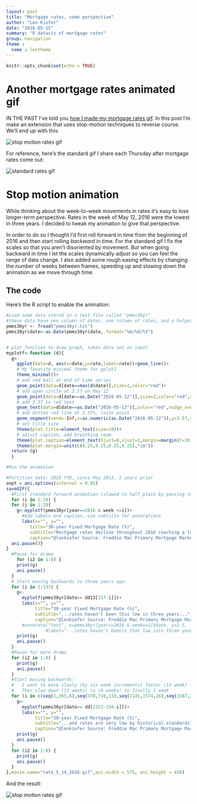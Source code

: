 ```yaml
---
layout: post
title: "Mortgage rates, some perspective"
author: "Len Kiefer"
date: "2016-05-15"
summary: "R dataviz of mortgage rates"
group: navigation
theme :
  name : lentheme
---
```


```r
knitr::opts_chunk$set(echo = TRUE)
```
# Another mortgage rates animated gif

IN THE PAST I've told you [how I made my mortgage rates gif]({% post_url 2016-03-10-mortgage-rates-gif %}). In this post I'm make an extension that uses stop-motion techniques to reverse course. We'll end up with this:

<img src="{{ site.url }}/img/charts_may_15_2016/rate_5_14_2016.gif" alt="stop motion rates gif"/>

For reference, here's the standard gif I share each Thursday after mortgage rates come out:

<img src="{{ site.url }}/img/charts_may_15_2016/rate_5_12_2016.gif" alt="standard rates gif"/>

# Stop motion animation

While thinking about the week-to-week movements in rates it's easy to lose longer-term perspective.  Rates in the week of May 12, 2016 were the lowest in three years.  I decided to tweak my animation to give that perspective.

In order to do so I thought I'd first roll forward in time from the beginning of 2016 and then start rolling *backward* in time.  For the standard gif I fix the scales so that you aren't disoriented by movement. But when going backward in time I let the scales dynamically adjust so you can feel the range of data change. I also added some rough easing effects by changing the number of weeks between frames, speeding up and slowing down the animation as we move through time.

## The code

Here's the R script to enable the animation:

```r
#Load some data stored in a text file called "pmms30yr"
#these data have one column of dates, one column of rates, and a helper column called year
pmms30yr <- fread("pmms30yr.txt")
pmms30yr$date<-as.Date(pmms30yr$date, format="%m/%d/%Y")


# plot function to draw graph, takes data set as input
myplotf<-function (d){
  g<-
    ggplot(data=d, aes(x=date,y=rate,label=rate))+geom_line()+
    # My favorite minimal theme for gplot2
    theme_minimal()+
    # add red ball at end of time series
    geom_point(data=d[date==max(d$date)],size=2,color="red")+  
    # add open circle at 3.57 on May 12
    geom_point(data=d[date==as.Date("2016-05-12")],size=2,color="red",shape=1)+ 
    # add 3.57 in red text
    geom_text(data=d[date==as.Date("2016-05-12")],color="red",nudge_x=0.25,hjust=-0.2)+
    # add dotted red line at 3.57%, laste point
    geom_segment(xend=-Inf,x=as.numeric(as.Date("2016-05-12")),y=3.57,yend=3.57,color="red",linetype=2)+
    # set title size
    theme(plot.title=element_text(size=18))+
    # adjust caption, add breathing room
    theme(plot.caption=element_text(hjust=0,vjust=1,margin=margin(t=10)))+
    theme(plot.margin=unit(c(0.25,0.25,0.25,0.25),"cm"))
  return (g)
  }

#Run the animation

#Partition data: 2016 YTD, since May 2013, 5 years prior
oopt = ani.options(interval = 0.01)
saveGIF({
  #First standard forward animation (slowed to half place by pausing in J:
  for (i in 1:19) {
  for (j in 1:2){
    g<-myplotf(pmms30yr[year==2016 & week <=i])+
      #Add labels and caption, use subtitle for annotations
      labs(x="", y="",
         title="30-year Fixed Mortgage Rate (%)",
         subtitle="Mortgage rates decline throughout 2016 reaching a low on May 12...",
         caption="@lenkiefer Source: Freddie Mac Primary Mortgage Market Survey")
  ani.pause()}
}
  #Pause for drama
    for (i2 in 1:8) {
    print(g)
    ani.pause()
  }
  # Start moving backwards to three years ago:
  for (i in 1:137) {
    g<-
      myplotf(pmms30yr[date>= dd13[157-i]])+
      labs(x="", y="",
           title="30-year Fixed Mortgage Rate (%)",
           subtitle="...rates haven't been this low in three years...",
           caption="@lenkiefer Source: Freddie Mac Primary Mortgage Market Survey")
      #annotate("text", x=pmms30yr[year==2016 & week==1]$date, y=3.5, 
               #label="...rates haven't been\n that low in\n three years.",color="red",hjust=0)
    print(g)
    ani.pause()
  }
  #Pause for more drama
  for (i2 in 1:8) {
    print(g)
    ani.pause()
  }
  #Start moving backwards:
  #   I want to move slowly (by six week increments) faster (13 week) faster (26 weeks)
  #   Then slow down (13 weeks) to (6 weeks) to finally 1 week
  for (i in c(seq(1,365,6),seq(378,716,13),seq(1145,1574,26),seq(1587,2003,13),seq(2016,2185,6),2196) ) {
    g<-
      myplotf(pmms30yr[date>= dd[2353-156-i]])+
      labs(x="", y="",
           title="30-year Fixed Mortgage Rate (%)",
           subtitle="...and rates are very low by historical standards",
           caption="@lenkiefer Source: Freddie Mac Primary Mortgage Market Survey")
    print(g)
    ani.pause()
  }
  for (i2 in 1:8) {
    print(g)
    ani.pause()
  }
},movie.name="rate_5_14_2016.gif",ani.width = 575, ani.height = 450)

```

And the result:

<img src="{{ site.url }}/img/charts_may_15_2016/rate_5_14_2016.gif" alt="stop motion rates gif"/>



